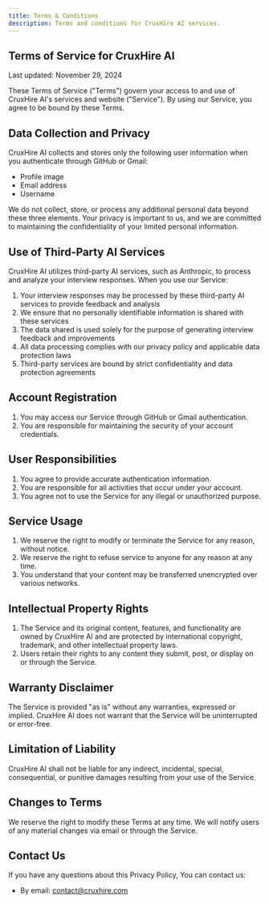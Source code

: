 ```yaml
---
title: Terms & Conditions
description: Terms and conditions for CruxHire AI services.
---
```


## Terms of Service for CruxHire AI

Last updated: November 29, 2024

These Terms of Service ("Terms") govern your access to and use of CruxHire AI's services and website ("Service"). By using our Service, you agree to be bound by these Terms.

## Data Collection and Privacy

CruxHire AI collects and stores only the following user information when you authenticate through GitHub or Gmail:

- Profile image
- Email address
- Username

We do not collect, store, or process any additional personal data beyond these three elements. Your privacy is important to us, and we are committed to maintaining the confidentiality of your limited personal information.

## Use of Third-Party AI Services

CruxHire AI utilizes third-party AI services, such as Anthropic, to process and analyze your interview responses. When you use our Service:

1. Your interview responses may be processed by these third-party AI services to provide feedback and analysis
2. We ensure that no personally identifiable information is shared with these services
3. The data shared is used solely for the purpose of generating interview feedback and improvements
4. All data processing complies with our privacy policy and applicable data protection laws
5. Third-party services are bound by strict confidentiality and data protection agreements

## Account Registration

1. You may access our Service through GitHub or Gmail authentication.
2. You are responsible for maintaining the security of your account credentials.

## User Responsibilities

1. You agree to provide accurate authentication information.
2. You are responsible for all activities that occur under your account.
3. You agree not to use the Service for any illegal or unauthorized purpose.

## Service Usage

1. We reserve the right to modify or terminate the Service for any reason, without notice.
2. We reserve the right to refuse service to anyone for any reason at any time.
3. You understand that your content may be transferred unencrypted over various networks.

## Intellectual Property Rights

1. The Service and its original content, features, and functionality are owned by CruxHire AI and are protected by international copyright, trademark, and other intellectual property laws.
2. Users retain their rights to any content they submit, post, or display on or through the Service.

## Warranty Disclaimer

The Service is provided "as is" without any warranties, expressed or implied. CruxHire AI does not warrant that the Service will be uninterrupted or error-free.

## Limitation of Liability

CruxHire AI shall not be liable for any indirect, incidental, special, consequential, or punitive damages resulting from your use of the Service.

## Changes to Terms

We reserve the right to modify these Terms at any time. We will notify users of any material changes via email or through the Service.

## Contact Us

If you have any questions about this Privacy Policy, You can contact us:

- By email: contact@cruxhire.com